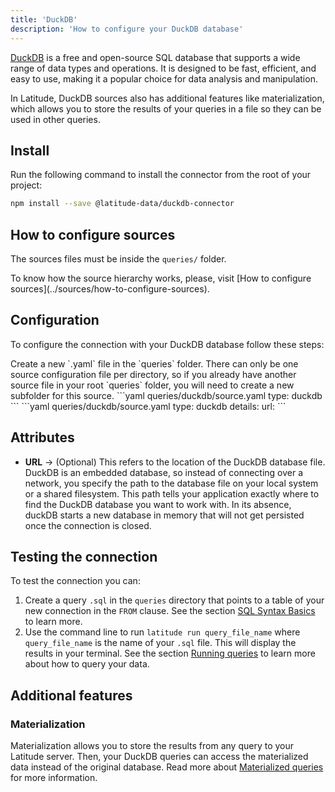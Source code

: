 ```yaml
---
title: 'DuckDB'
description: 'How to configure your DuckDB database'
---
```


[DuckDB](https://duckdb.org/) is a free and open-source SQL database that supports a wide range of data types and operations. It is designed to be fast, efficient, and easy to use, making it a popular choice for data analysis and manipulation.

In Latitude, DuckDB sources also has additional features like materialization, which allows you to store the results of your queries in a file so they can be used in other queries.

## Install

Run the following command to install the connector from the root of your project:

```bash
npm install --save @latitude-data/duckdb-connector
```

## How to configure sources

The sources files must be inside the `queries/` folder.

<Note>
  To know how the source hierarchy works, please, visit [How to configure sources](../sources/how-to-configure-sources).
</Note>

## Configuration

To configure the connection with your DuckDB database follow these steps:

<Steps>
  <Step title="Create the source configuration file">
    Create a new `.yaml` file in the `queries` folder. There can only be one source configuration file per directory, so if you already have another source file in your root `queries` folder, you will need to create a new subfolder for this source.
    
  </Step>
  <Step title='Add the duckdb type in the source configuration file'>
    ```yaml queries/duckdb/source.yaml 
    type: duckdb
    ```
  </Step>
  <Step title='(optional) Add more details to connect to a remote duckdb database'>
    ```yaml queries/duckdb/source.yaml
    type: duckdb
    details:
      url: <your-duckdb-url>
    ```
  </Step>
  <Step title='Done!'></Step>
</Steps>

## Attributes

- **URL** → (Optional) This refers to the location of the DuckDB database file. DuckDB is an embedded database, so instead of connecting over a network, you specify the path to the database file on your local system or a shared filesystem. This path tells your application exactly where to find the DuckDB database you want to work with. In its absence, duckDB starts a new database in memory that will not get persisted once the connection is closed.

## Testing the connection

To test the connection you can:

1. Create a query `.sql` in the `queries` directory that points to a table of your new connection in the `FROM` clause. See the section [SQL Syntax Basics](../queries/basics/sql-syntax-basics) to learn more.
2. Use the command line to run `latitude run query_file_name` where `query_file_name` is the name of your `.sql` file. This will display the results in your terminal. See the section [Running queries](../guides/development/latitude-cli#running-queries) to learn more about how to query your data.

## Additional features

### Materialization

Materialization allows you to store the results from any query to your Latitude server. Then, your DuckDB queries can access the materialized data instead of the original database. Read more about [Materialized queries](/queries/advanced/materialized-queries) for more information.
